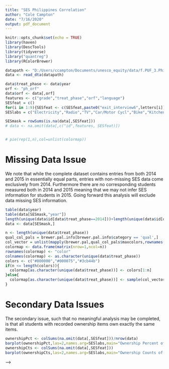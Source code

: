 ```yaml
---
title: "SES Philippines Correlation"
author: "Cole Campton"
date: "7/16/2020"
output: pdf_document
---
```


```r
knitr::opts_chunk$set(echo = TRUE)
library(haven)
library(DescTools)
library(tidyverse)
library("quantreg")
library(RColorBrewer)

datapath <- "D:/Users/ccampton/Documents/unesco_equity/data/f.PUF_3.Philippines2014-2015-4-Regions_grade1-2_EGRA-SSME_Cebuano-Hiligaynon-Ilokano-Maguindanaoan/4_Final_2014-2015_Student-Level-Data_Philippines_Grade1-2_MotherTongue_EGRA.dta"
data <- read_dta(datapath)

data$treat_phase <- data$year
orf <- "ph_orf"
data$orf <- data[,orf]
features <- c("grade","treat_phase","orf","language")
SESfeat = c()
for(i in 1:9){SESfeat <- c(SESfeat,paste0("exit_interview6",letters[i]))}
SESlabs = c("Electricity","Radio","TV","Car/Motor Cycl","Bike","Kitchen","Computer","Fridge","Phone")

SESmask = rowSums(is.na(data[,SESfeat]))
# data <- na.omit(data[,c("id",features, SESfeat)])


# pie(rep(1,n),col=unlist(colormap))
```

# Missing Data Issue

We note that while the complete dataset contains entries from both 2014 and 2015 in essentially equal parts, entries with non-missing SES data come exclusively from 2014. Furthermore there are no corresponding students measured both in 2014 and 2015 meaning that we may not infer SES information for students in 2015. Going forward this analysis will exclude data missing SES information.

```r
table(data$year)
table(data[SESmask,"year"])
length(unique(data$id[data$treat_phase==2014]))+length(unique(data$id[data$treat_phase==2015])) - length(unique(c(data$id[data$treat_phase==2014],data$id[data$treat_phase==2015])))
data <- data[SESmask,]
```
```r
n <- length(unique(data$treat_phase))
qual_col_pals = brewer.pal.info[brewer.pal.info$category == 'qual',]
col_vector = unlist(mapply(brewer.pal,qual_col_pals$maxcolors,rownames(qual_col_pals)))
colormap <- data.frame(matrix(nrow=1,ncol=n))
rownames(colormap) <- "color"
colnames(colormap) <- as.character(unique(data$treat_phase))
colors <- c("#800000","#000075","#3cb44b")
if(n <= length(colors)){
  colormap[as.character(unique(data$treat_phase))] <- colors[1:n]
}else{
  colormap[as.character(unique(data$treat_phase))] <- sample(col_vector,n)
}
```

# Secondary Data Issues

The secondary issue, such that no meaningful analysis may be completed, is that all students with recorded ownership items own exactly the same items. 

```r
ownershipPct <- colSums(na.omit(data[,SESfeat]))/nrow(data)
barplot(ownershipPct,las=2,names.arg=SESlabs,main="Ownership Percent of each Item")
ownershipCts <- colSums(na.omit(data[,SESfeat]))
barplot(ownershipCts,las=2,names.arg=SESlabs,main="Ownership Counts of each Item")
```

<!-- # Coherence and Summary Statistics -->
<!-- First we will describe the percentage of the population which claims ownership of each asset.  -->
<!-- ```{r summary,echo=FALSE} -->
<!-- PCA <- prcomp(na.omit(data[,SESfeat])) -->
<!-- projPC <- function(X) predict(PCA,newdata=X)[,1] -->
<!-- ownershipPct <- colSums(na.omit(data[,SESfeat]))/nrow(data) -->
<!-- barplot(ownershipPct,las=2,names.arg=SESlabs,main="Ownership Percent of each Item") -->
<!-- barplot(PCA$rotation[,1],las=2,names.arg=SESlabs,main="Item weights for First Principle Component") -->
<!-- barplot(PCA$sdev/sum(PCA$sdev),names.arg=1:length(SESfeat),main="Variance explained by each Principle Component") -->
<!-- ``` -->

<!-- <!-- # Quantile Regression differences from Baseline to endline --> -->

<!-- ```{r quantileDiffs,echo=FALSE, warning=FALSE, eval=FALSE, include=FALSE} -->
<!-- subpopFeats = c("grade") -->
<!-- for (i in 1:length(subpopFeats)){ -->
<!--   uniqueFeat = unique(unlist(data[,subpopFeats[i]])) -->
<!--   for (j in 1:length(uniqueFeat)){ -->
<!--     subpopMask <- dataTemporal[,subpopFeats[i]] == uniqueFeat[j]  -->
<!--     SES <- na.omit(dataTemporal[subpopMask,c("orf.base","orf.end",paste0(SESfeat,".base"))]) -->
<!--     colnames(SES) <- c("orf.base","orf.end",SESfeat) -->
<!--     SESindbl <-  projPC(SES[,SESfeat]) -->
<!--     temp <- na.omit(dataTemporal[subpopMask,c("orf.base","orf.end",paste0(SESfeat,".end"))]) -->
<!--     colnames(temp) <- c("orf.base","orf.end",SESfeat) -->
<!--     SESindel <-  projPC(SES[,SESfeat]) -->

<!--     plotrange <- data.frame(X= seq(min(SESind),max(SESind),length=250)) -->

<!--     Ybl = unlist(SES[,"orf.base"]) -->
<!--     Xbl = SESindbl -->

<!--     regdatabl <- data.frame(X= Xbl,Y=Ybl) -->
<!--     quadratbl <- Y~ a*X^2+b*X+c -->
<!--     fit15.rqbl <- nlrq(quadratbl, data=regdatabl, start= list(a=1,b=1,c=1),tau=.15) -->
<!--     fit85.rqbl <- nlrq(quadratbl, data=regdatabl, start= list(a=1,b=1,c=1),tau=.85) -->
<!--     reg15bl <- within(plotrange,Y <- predict(fit15.rqbl, newdata= plotrange)) -->
<!--     reg85bl <- within(plotrange,Y <- predict(fit85.rqbl, newdata= plotrange)) -->

<!--     Yel = unlist(SES[,"orf.end"]) -->
<!--     Xel = SESindel -->

<!--     regdatael <- data.frame(X= Xel,Y=Yel) -->
<!--     quadratel <- Y~ a*X^2+b*X+c -->
<!--     fit15.rqel <- nlrq(quadratel, data=regdatael, start= list(a=1,b=1,c=1),tau=.15) -->
<!--     fit85.rqel <- nlrq(quadratel, data=regdatael, start= list(a=1,b=1,c=1),tau=.85) -->
<!--     reg15el <- within(plotrange,Y <- predict(fit15.rqel, newdata= plotrange)) -->
<!--     reg85el <- within(plotrange,Y <- predict(fit85.rqel, newdata= plotrange)) -->

<!--     difference15 <- data.frame(X=reg15el$X ,Y=(reg15el$Y- reg15bl$Y)) -->
<!--     difference85 <- data.frame(X=reg85el$X ,Y=(reg85el$Y- reg85bl$Y)) -->
<!--     plot((Xbl+Xel)/2,Yel-Ybl,main=paste0("Difference of Quantile Regressions, grade",uniqueFeat[j] )) -->
<!--     lines(Y~X, data =difference15,add=TRUE, col ="red") -->
<!--     lines(Y~X, data =difference85, add=TRUE,col = "blue") -->


<!--   } -->
<!-- } -->
<!-- ``` -->


<!-- # N-tile SES-index Analysis of Gini and Mean ORF -->
<!-- First we conduct quantile analysis, evaluating the Gini coefficient, mean ORF, CV, and percent zero for each of the 2,3,4-tiles of our SES index.  -->
<!-- We segment into subpopulations by language and grade, producing quantile regressions for  -->
<!-- It appears from the above analysis that the majority of change in MRF occurs in the lowest tertile of wealth.  -->

<!-- ```{r ntiles,echo=FALSE, warning=FALSE} -->
<!-- ntiles = c(2,3,4) -->
<!-- normorf <- matrix(NA, ncol=1,nrow=nrow(data)) -->

<!-- phases <- sort(unlist(unique(unlist(data[,"treat_phase"])))) -->
<!-- nphases <- length(phases) -->
<!-- SESind <-  projPC(data) -->
<!-- subpopVars <- c("language","grade") -->
<!-- #Compute Subpop labels, and masks for non-empty subpops (uses all phases) -->
<!-- { -->
<!--   subpopVars <- subpopVars[unlist(lapply(subpopVars, function(x) length(unlist(unique(data[,x])))))>1] -->
<!--   subpops <- "" -->
<!--   for(i in 1:length(subpopVars)){subpops <- unique(paste0(subpops,unique(unlist(data[,subpopVars[i]]))))} -->
<!--   nsubpops <- length(subpops) -->
<!--   subpoplabels <- "" -->
<!--   for(i in 1:length(subpopVars)){subpoplabels <- unique(paste0(subpoplabels,subpopVars[i]," ",sort(unique(unlist(data[,subpopVars[i]])))," "))} -->
<!--   subpopmasks <- matrix(ncol=nsubpops,nrow=length(SESind)) -->
<!--   for(sp in 1:nsubpops){ -->
<!--     masktemp <- rep(TRUE, length(SESind)) -->
<!--     for(spv in 1:length(subpopVars)){ -->
<!--       masktemp <- masktemp & (as.character(unlist(data[,subpopVars[spv]]))==substr(subpops[sp],spv,spv)) -->
<!--     } -->
<!--     subpopmasks[,sp] <- masktemp -->
<!--   } -->
<!--   nonemptysubpop <- colSums(subpopmasks)>0 -->
<!--   subpoplabels <- subpoplabels[nonemptysubpop] -->
<!--   subpops <- subpops[nonemptysubpop] -->
<!--   subpopmasks <- subpopmasks[,nonemptysubpop] -->
<!--   nsubpops <- length(subpops) -->
<!-- } -->

<!-- for(ns in 1:length(ntiles)){ -->
<!-- ntile = ntiles[ns] -->
<!-- # Generate n-tile masks -->
<!-- { -->
<!--   ntilemasks <- matrix(ncol=ntile,nrow=length(SESind)) -->
<!--   for(p in 1:(ntile)){ -->
<!--     ntilemasks[,p] <- (SESind<quantile(SESind, (p)/(ntile))) & (SESind>=quantile(SESind, (p-1)/ntile)) -->
<!--   } -->
<!-- } -->
<!-- # Intialize table, build labels -->
<!-- { -->
<!--   ntileTab <- data.frame(matrix(ncol=(nphases*nsubpops+2),nrow=(4*(ntile+1)+2))) -->
<!--   ntileTab[(0:3)*(ntile+1)+3,1] <- c("Gini","CV","%0","MRF") -->
<!--   ntileTab[3:(4*(ntile+1)+2),2] <- rep(c(1:ntile,"All"), 4) -->
<!--   ntileTab[1,(1:nsubpops)*nphases+1] <- c(subpoplabels) -->
<!--   ntileTab[2,0:(nphases*nsubpops)+2] <- c("Q#",rep(phases,nsubpops)) -->
<!-- } -->
<!-- for(sp in 1:nsubpops){ -->
<!--   SES <- na.omit(data[subpopmasks[,sp],c("orf","treat_phase",SESfeat)]) -->
<!--   #ORF verse SES index by sub-populations -->
<!--   if(ns==1){ -->
<!--     SESind <-  projPC(SES[,SESfeat]) -->
<!--     plcolors <- alpha(unlist(lapply(SES$treat_phase,function(x) colormap[as.character(x)])),.4) -->
<!--     plot(SESind,unlist(SES$orf),col=plcolors, main= paste0("ORF verse SES index by phase, ",subpoplabels[sp] )) -->
<!--     legend("topleft", legend=colnames(colormap), pch=16,col=unlist(colormap)) -->
<!--   } -->
<!--   for( p in 1:nphases){ -->
<!--     phase = phases[p] -->
<!--     phasemask <- as.character(SES$treat_phase)==as.character(phase) -->
<!--     # #ORF verse SES index colored by treatment phase -->
<!--     if(ns==1){ -->
<!--       if(sum(phasemask)>0){ -->
<!--         Y = unlist(SES[phasemask,"orf"]) -->
<!--         X = SESind[phasemask] -->
<!--         regdata <- data.frame(X= X,Y=Y) -->
<!--         quadrat <- Y~ a*X^2+b*X+c -->
<!--         fit15.rq <- nlrq(quadrat, data=regdata, start= list(a=1,b=1,c=1),tau=.15) -->
<!--         fit85.rq <- nlrq(quadrat, data=regdata, start= list(a=1,b=1,c=1),tau=.85) -->
<!--         plotrange <- data.frame(X= seq(min(SESind),max(SESind),length=250)) -->
<!--         reg15 <- within(plotrange,Y <- predict(fit15.rq, newdata= plotrange)) -->
<!--         lines(Y~X, data =reg15, col= unlist(colormap[as.character(phase)]), add=TRUE) -->
<!--         reg85 <- within(plotrange,Y <- predict(fit85.rq, newdata= plotrange)) -->
<!--         lines(Y~X, data =reg85, col= unlist(colormap[as.character(phase)]), add=TRUE) -->
<!--         print(paste0("Treat phase ",phase," quantile regression tests:")) -->
<!--         print(summary(fit15.rq)) -->
<!--         print(summary(fit85.rq)) -->
<!--       } -->
<!--     } -->
<!--     #Compute normalize orf for phase, subpop -->
<!--     if(ns==1){ -->
<!--         normMask <- subpopmasks[,sp] & unlist(as.character(data$treat_phase)==as.character(phase)) -->
<!--         if(sum(normMask)>0){ -->
<!--         spMean <- mean(unlist(SES[phasemask,"orf"])) -->
<!--         spVar <- var(unlist(SES[phasemask,"orf"])) -->
<!--         normorf[normMask] <- (unlist(data[normMask,"orf"]) - spMean)/spVar -->
<!--         } -->
<!--     } -->
<!--     #Overall phase, subpop measures -->
<!--     { -->
<!--     SESphase <- unlist(na.omit(SES[phasemask,"orf"])) -->
<!--     if(sum(phasemask)>0){ -->
<!--     ntileTab[2+(ntile+1),2+nphases*(sp-1)+p] <- Gini(SESphase) #gini Qi -->

<!--     ntileTab[2+2*(ntile+1),2+nphases*(sp-1)+p] <- sd(SESphase)/mean(SESphase) #CV Qi -->

<!--     ntileTab[2+3*(ntile+1),2+nphases*(sp-1)+p] <- sum(SESphase==0)/length(SESphase)#%0 Qi -->

<!--     ntileTab[2+4*(ntile+1),2+nphases*(sp-1)+p] <- mean(SESphase) #MRF Qi -->
<!--     } -->
<!--     } -->
<!--     # Add n-tile measures for of of the n n-tiles -->
<!--     for(i in 1:ntile){ -->
<!--       phase = phases[p] -->
<!--       ntileSubpopMask <- ntilemasks[,i] & subpopmasks[,sp] & as.character(data$treat_phase)==as.character(phase) -->
<!--       if(sum(ntileSubpopMask)>0){ -->
<!--       SESntile <- unlist(na.omit(data[ntileSubpopMask,"orf"])) -->

<!--       ntileTab[2+i,2+nphases*(sp-1)+p] <- Gini(SESntile) #gini Qi -->

<!--       ntileTab[2+1*(ntile+1)+i,2+nphases*(sp-1)+p] <- sd(SESntile)/mean(SESntile) #CV Qi -->

<!--       ntileTab[2+2*(ntile+1)+i,2+nphases*(sp-1)+p] <- sum(SESntile==0)/length(SESntile)#%0 Qi -->

<!--       ntileTab[2+3*(ntile+1)+i,2+nphases*(sp-1)+p] <- mean(SESntile) #MRF Qi -->
<!--       ntileTab[3:nrow(ntileTab),2+nphases*(sp-1)+p] <- round(as.numeric(ntileTab[3:nrow(ntileTab),2+nphases*(sp-1)+p]),digits=3) -->
<!--       } -->
<!--       } -->
<!--   } -->
<!--   #T-test for ??? -->
<!--   {   -->
<!-- # LowestNtileMRFchange <- data[ntilemasks[,1] & subpopmasks[,sp] & data$treat_phase==phases[1],"orf"]-data[ntilemasks[,1] & subpopmasks[,sp] & data$treat_phase==phases[length(phases)],"orf"] -->
<!-- # TopNtileMRFchange <- dataTemporal[ntilemasks[,ncol(ntilemasks)] & subpopmasks[,sp],"orf.end"]-dataTemporal[ntilemasks[,ncol(ntilemasks)] & subpopmasks[,sp],"orf.base"] -->
<!-- # print(t.test(LowestNtileMRFchange,TopNtileMRFchange)) -->
<!--   } -->
<!-- } -->

<!-- # Subpop-normalized plots -->
<!-- if(ns==1){ -->
<!-- SES <- na.omit(data[,c("treat_phase",SESfeat)]) -->
<!-- SESind <-  projPC(SES[,SESfeat]) -->
<!-- plot(SESind,normorf,col=plcolors, main= "Population-normalized ORF verse SES index") -->
<!-- legend("topleft", legend=colnames(colormap), pch=16,col=unlist(colormap)) -->
<!-- for( k in unique(as.factor(SES$treat_phase))){ -->
<!--     Y = normorf[as.character(SES$treat_phase)==k] -->
<!--     X = SESind[as.character(SES$treat_phase)==k] -->
<!--     regdata <- data.frame(X= X,Y=Y) -->
<!--     quadrat <- Y~ a*X^2+b*X+c -->
<!--     fit15.rq <- nlrq(quadrat, data=regdata, start= list(a=1,b=1,c=1),tau=.15) -->
<!--     fit85.rq <- nlrq(quadrat, data=regdata, start= list(a=1,b=1,c=1),tau=.85) -->
<!--     plotrange <- data.frame(X= seq(min(SESind),max(SESind),length=250)) -->
<!--     reg15 <- within(plotrange,Y <- predict(fit15.rq, newdata= plotrange)) -->
<!--     lines(Y~X, data =reg15, col= unlist(colormap[as.character(k)]), add=TRUE) -->
<!--     reg85 <- within(plotrange,Y <- predict(fit85.rq, newdata= plotrange)) -->
<!--     lines(Y~X, data =reg85, col= unlist(colormap[as.character(k)]), add=TRUE) -->
<!--     print(paste0("Treat phase ",k," quantile regression tests:")) -->
<!--     print(summary(fit15.rq)) -->
<!--     print(summary(fit85.rq)) -->
<!--   } -->
<!-- } -->

<!-- ntileTab[is.na(ntileTab)] <- "" -->
<!-- print(ntileTab, row.names=FALSE,col.names=FALSE) -->

<!-- } -->

<!-- ``` -->

<!-- # Linear Model Tables and Plots -->
<!-- ```{r ntilesLM,echo=FALSE, warning=FALSE} -->
<!-- ntiles = c(2,3,4) -->
<!-- normorf <- matrix(NA, ncol=1,nrow=nrow(data)) -->

<!-- phases <- sort(unlist(unique(unlist(data[,"treat_phase"])))) -->
<!-- nphases <- length(phases) -->

<!-- temp <- unlist(data$orf) -->
<!-- for(i in 1:length(SESfeat)){temp <- cbind(temp,unlist(data[,SESfeat[i]]))} -->
<!-- rownames(temp) <- 1:nrow(temp) -->
<!-- colnames(temp) <- c("orf",SESfeat) -->
<!-- temp <- data.frame(temp) -->
<!-- lmmodel <- lm(orf~.-orf,data=temp) -->
<!-- SESind <- predict(lmmodel, newdata = temp) -->

<!-- subpopVars <- c("language","grade") -->
<!-- #Compute Subpop labels, and masks for non-empty subpops (uses all phases) -->
<!-- { -->
<!--   subpopVars <- subpopVars[unlist(lapply(subpopVars, function(x) length(unlist(unique(data[,x])))))>1] -->
<!--   subpops <- "" -->
<!--   for(i in 1:length(subpopVars)){subpops <- unique(paste0(subpops,unique(unlist(data[,subpopVars[i]]))))} -->
<!--   nsubpops <- length(subpops) -->
<!--   subpoplabels <- "" -->
<!--   for(i in 1:length(subpopVars)){subpoplabels <- unique(paste0(subpoplabels,subpopVars[i]," ",sort(unique(unlist(data[,subpopVars[i]])))," "))} -->
<!--   subpopmasks <- matrix(ncol=nsubpops,nrow=length(SESind)) -->
<!--   for(sp in 1:nsubpops){ -->
<!--     masktemp <- rep(TRUE, length(SESind)) -->
<!--     for(spv in 1:length(subpopVars)){ -->
<!--       masktemp <- masktemp & (as.character(unlist(data[,subpopVars[spv]]))==substr(subpops[sp],spv,spv)) -->
<!--     } -->
<!--     subpopmasks[,sp] <- masktemp -->
<!--   } -->
<!--   nonemptysubpop <- colSums(subpopmasks)>0 -->
<!--   subpoplabels <- subpoplabels[nonemptysubpop] -->
<!--   subpops <- subpops[nonemptysubpop] -->
<!--   subpopmasks <- subpopmasks[,nonemptysubpop] -->
<!--   nsubpops <- length(subpops) -->
<!-- } -->

<!-- for(ns in 1:length(ntiles)){ -->
<!-- ntile = ntiles[ns] -->
<!-- # Generate n-tile masks -->
<!-- { -->
<!--   ntilemasks <- matrix(ncol=ntile,nrow=length(SESind)) -->
<!--   for(p in 1:(ntile)){ -->
<!--     ntilemasks[,p] <- (SESind<quantile(SESind, (p)/(ntile))) & (SESind>=quantile(SESind, (p-1)/ntile)) -->
<!--   } -->
<!-- } -->
<!-- # Intialize table, build labels -->
<!-- { -->
<!--   ntileTab <- data.frame(matrix(ncol=(nphases*nsubpops+2),nrow=(4*(ntile+1)+2))) -->
<!--   ntileTab[(0:3)*(ntile+1)+3,1] <- c("Gini","CV","%0","MRF") -->
<!--   ntileTab[3:(4*(ntile+1)+2),2] <- rep(c(1:ntile,"All"), 4) -->
<!--   ntileTab[1,(1:nsubpops)*nphases+1] <- c(subpoplabels) -->
<!--   ntileTab[2,0:(nphases*nsubpops)+2] <- c("Q#",rep(phases,nsubpops)) -->
<!-- } -->
<!-- for(sp in 1:nsubpops){ -->
<!--   SES <- na.omit(data[subpopmasks[,sp],c("orf","treat_phase",SESfeat)]) -->
<!--   #ORF verse SES index by sub-populations -->
<!--   if(ns==1){ -->
<!--     SESindsub <-  SESind[subpopmasks[,sp]] -->
<!--     plcolors <- alpha(unlist(lapply(SES$treat_phase,function(x) colormap[as.character(x)])),.4) -->
<!--     plot(SESindsub,unlist(SES$orf),col=plcolors, main= paste0("ORF verse SES index by phase, ",subpoplabels[sp] )) -->
<!--     legend("topleft", legend=colnames(colormap), pch=16,col=unlist(colormap)) -->
<!--   } -->
<!--   for( p in 1:nphases){ -->
<!--     phase = phases[p] -->
<!--     phasemask <- as.character(SES$treat_phase)==as.character(phase) -->
<!--     # #ORF verse SES index colored by treatment phase -->
<!--     if(ns==1){ -->
<!--       if(sum(phasemask)>0){ -->
<!--         Y = unlist(SES[phasemask,"orf"]) -->
<!--         X = SESindsub[phasemask] -->
<!--         regdata <- data.frame(X= X,Y=Y) -->
<!--         quadrat <- Y~ a*X^2+b*X+c -->
<!--         fit15.rq <- nlrq(quadrat, data=regdata, start= list(a=1,b=1,c=1),tau=.15) -->
<!--         fit85.rq <- nlrq(quadrat, data=regdata, start= list(a=1,b=1,c=1),tau=.85) -->
<!--         plotrange <- data.frame(X= seq(min(SESind),max(SESind),length=250)) -->
<!--         reg15 <- within(plotrange,Y <- predict(fit15.rq, newdata= plotrange)) -->
<!--         lines(Y~X, data =reg15, col= unlist(colormap[as.character(phase)]), add=TRUE) -->
<!--         reg85 <- within(plotrange,Y <- predict(fit85.rq, newdata= plotrange)) -->
<!--         lines(Y~X, data =reg85, col= unlist(colormap[as.character(phase)]), add=TRUE) -->
<!--         print(paste0("Treat phase ",phase," quantile regression tests:")) -->
<!--         print(summary(fit15.rq)) -->
<!--         print(summary(fit85.rq)) -->
<!--       } -->
<!--     } -->
<!--     #Compute normalize orf for phase, subpop -->
<!--     if(ns==1){ -->
<!--         normMask <- subpopmasks[,sp] & unlist(as.character(data$treat_phase)==as.character(phase)) -->
<!--         if(sum(normMask)>0){ -->
<!--         spMean <- mean(unlist(SES[phasemask,"orf"])) -->
<!--         spVar <- var(unlist(SES[phasemask,"orf"])) -->
<!--         normorf[normMask] <- (unlist(data[normMask,"orf"]) - spMean)/spVar -->
<!--         } -->
<!--     } -->
<!--     #Overall phase, subpop measures -->
<!--     { -->
<!--     SESphase <- unlist(na.omit(SES[phasemask,"orf"])) -->
<!--     if(sum(phasemask)>0){ -->
<!--     ntileTab[2+(ntile+1),2+nphases*(sp-1)+p] <- Gini(SESphase) #gini Qi -->

<!--     ntileTab[2+2*(ntile+1),2+nphases*(sp-1)+p] <- sd(SESphase)/mean(SESphase) #CV Qi -->

<!--     ntileTab[2+3*(ntile+1),2+nphases*(sp-1)+p] <- sum(SESphase==0)/length(SESphase)#%0 Qi -->

<!--     ntileTab[2+4*(ntile+1),2+nphases*(sp-1)+p] <- mean(SESphase) #MRF Qi -->
<!--     } -->
<!--     } -->
<!--     # Add n-tile measures for of of the n n-tiles -->
<!--     for(i in 1:ntile){ -->
<!--       phase = phases[p] -->
<!--       ntileSubpopMask <- ntilemasks[,i] & subpopmasks[,sp] & as.character(data$treat_phase)==as.character(phase) -->
<!--       if(sum(ntileSubpopMask)>0){ -->
<!--       SESntile <- unlist(na.omit(data[ntileSubpopMask,"orf"])) -->

<!--       ntileTab[2+i,2+nphases*(sp-1)+p] <- Gini(SESntile) #gini Qi -->

<!--       ntileTab[2+1*(ntile+1)+i,2+nphases*(sp-1)+p] <- sd(SESntile)/mean(SESntile) #CV Qi -->

<!--       ntileTab[2+2*(ntile+1)+i,2+nphases*(sp-1)+p] <- sum(SESntile==0)/length(SESntile)#%0 Qi -->

<!--       ntileTab[2+3*(ntile+1)+i,2+nphases*(sp-1)+p] <- mean(SESntile) #MRF Qi -->
<!--       ntileTab[3:nrow(ntileTab),2+nphases*(sp-1)+p] <- round(as.numeric(ntileTab[3:nrow(ntileTab),2+nphases*(sp-1)+p]),digits=3) -->
<!--       } -->
<!--       } -->
<!--   } -->
<!-- } -->

<!-- # Subpop-normalized plots -->
<!-- if(ns==1){ -->
<!-- SES <- na.omit(data[,c("treat_phase",SESfeat)]) -->
<!-- plot(SESind,normorf,col=plcolors, main= "Population-normalized ORF verse SES index") -->
<!-- legend("topleft", legend=colnames(colormap), pch=16,col=unlist(colormap)) -->
<!-- for( k in unique(as.factor(SES$treat_phase))){ -->
<!--     Y = normorf[as.character(SES$treat_phase)==k] -->
<!--     X = SESind[as.character(SES$treat_phase)==k] -->
<!--     regdata <- data.frame(X= X,Y=Y) -->
<!--     quadrat <- Y~ a*X^2+b*X+c -->
<!--     fit15.rq <- nlrq(quadrat, data=regdata, start= list(a=1,b=1,c=1),tau=.15) -->
<!--     fit85.rq <- nlrq(quadrat, data=regdata, start= list(a=1,b=1,c=1),tau=.85) -->
<!--     plotrange <- data.frame(X= seq(min(SESind),max(SESind),length=250)) -->
<!--     reg15 <- within(plotrange,Y <- predict(fit15.rq, newdata= plotrange)) -->
<!--     lines(Y~X, data =reg15, col= unlist(colormap[as.character(k)]), add=TRUE) -->
<!--     reg85 <- within(plotrange,Y <- predict(fit85.rq, newdata= plotrange)) -->
<!--     lines(Y~X, data =reg85, col= unlist(colormap[as.character(k)]), add=TRUE) -->
<!--     print(paste0("Treat phase ",k," quantile regression tests:")) -->
<!--     print(summary(fit15.rq)) -->
<!--     print(summary(fit85.rq)) -->
<!--   } -->
<!-- } -->

<!-- ntileTab[is.na(ntileTab)] <- "" -->
<!-- print(ntileTab, row.names=FALSE,col.names=FALSE) -->

<!-- } -->

<!-- ``` -->
